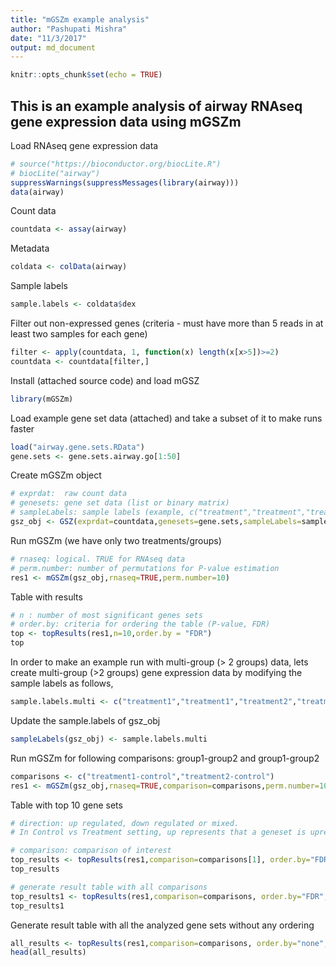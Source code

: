 ```yaml
---
title: "mGSZm example analysis"
author: "Pashupati Mishra"
date: "11/3/2017"
output: md_document
---
```


```r
knitr::opts_chunk$set(echo = TRUE)
```

## This is an example analysis of airway RNAseq gene expression data using mGSZm

Load RNAseq gene expression data

```r
# source("https://bioconductor.org/biocLite.R")
# biocLite("airway")
suppressWarnings(suppressMessages(library(airway)))
data(airway)
```

Count data

```r
countdata <- assay(airway)
```

Metadata
```r
coldata <- colData(airway)
```

Sample labels
```r
sample.labels <- coldata$dex
```

Filter out non-expressed genes (criteria - must have more than 5 reads in at least two samples for each gene)

```r
filter <- apply(countdata, 1, function(x) length(x[x>5])>=2)
countdata <- countdata[filter,]
```

Install (attached source code) and load mGSZ
```r
library(mGSZm)
```

Load example gene set data (attached) and take a subset of it to make runs faster

```r
load("airway.gene.sets.RData")
gene.sets <- gene.sets.airway.go[1:50]
```

Create mGSZm object
```r
# exprdat:  raw count data
# genesets: gene set data (list or binary matrix)
# sampleLabels: sample labels (example, c("treatment","treatment","treatment","control","control","control"))
gsz_obj <- GSZ(exprdat=countdata,genesets=gene.sets,sampleLabels=sample.labels)
```

Run mGSZm (we have only two treatments/groups)
```r
# rnaseq: logical. TRUE for RNAseq data
# perm.number: number of permutations for P-value estimation
res1 <- mGSZm(gsz_obj,rnaseq=TRUE,perm.number=10)
```


Table with results
```r
# n : number of most significant genes sets
# order.by: criteria for ordering the table (P-value, FDR)
top <- topResults(res1,n=10,order.by = "FDR")
top
```

In order to make an example run with multi-group (> 2 groups) data, lets create multi-group (>2 groups) gene expression data by modifying the sample labels as follows,

```r
sample.labels.multi <- c("treatment1","treatment1","treatment2","treatment2","treatment2","control","control","control")
```

Update the sample.labels of gsz_obj

```r
sampleLabels(gsz_obj) <- sample.labels.multi
```

Run mGSZm for following comparisons: group1-group2 and group1-group2

```r
comparisons <- c("treatment1-control","treatment2-control")
res1 <- mGSZm(gsz_obj,rnaseq=TRUE,comparison=comparisons,perm.number=10)
```

Table with top 10 gene sets

```r
# direction: up regulated, down regulated or mixed. 
# In Control vs Treatment setting, up represents that a geneset is upregulated in Treatment. The program orders the groups and the first group is used as reference.

# comparison: comparison of interest
top_results <- topResults(res1,comparison=comparisons[1], order.by="FDR",direction="up",n=10)
top_results
```

```r
# generate result table with all comparisons
top_results1 <- topResults(res1,comparison=comparisons, order.by="FDR",direction="up",n=10)
top_results1
```

Generate result table with all the analyzed gene sets without any ordering

```r
all_results <- topResults(res1,comparison=comparisons, order.by="none",n=Inf)
head(all_results)
```

